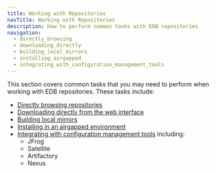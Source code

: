 ```yaml
---
title: Working with Repositories
navTitle: Working with Repositories
description: How to perform common tasks with EDB repositories
navigation:
  - directly_browsing
  - downloading_directly
  - building_local_mirrors
  - installing_airgapped
  - integrating_with_configuration_management_tools
---
```


This section covers common tasks that you may need to perform when working with EDB repositories. These tasks include:

* [Directly browsing repositories](directly_browsing)
* [Downloading directly from the web interface](downloading_directly)
* [Building local mirrors](building_local_mirrors)
* [Installing in an airgapped environment](installing_airgapped)
* [Integrating with configuration management tools](integrating_with_configuration_management_tools) including:
  * JFrog
  * Satellite
  * Artifactory
  * Nexus


